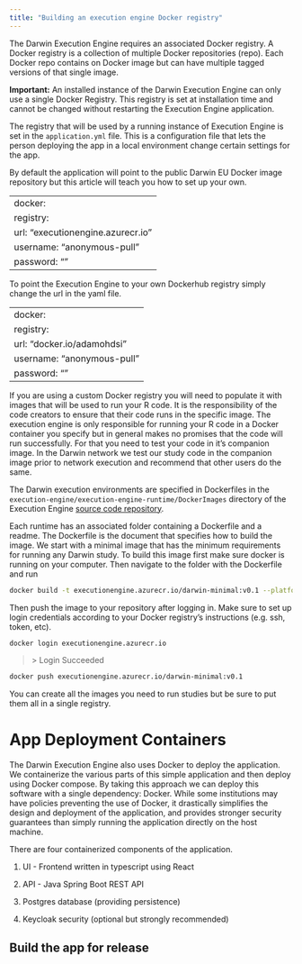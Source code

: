 ```yaml
---
title: "Building an execution engine Docker registry"
---
```


The Darwin Execution Engine requires an associated Docker registry. A Docker registry is a collection of multiple Docker repositories (repo). Each Docker repo contains on Docker image but can have multiple tagged versions of that single image.

**Important:** An installed instance of the Darwin Execution Engine can only use a single Docker Registry. This registry is set at installation time and cannot be changed without restarting the Execution Engine application.

The registry that will be used by a running instance of Execution Engine is set in the `application.yml` file. This is a configuration file that lets the person deploying the app in a local environment change certain settings for the app.

By default the application will point to the public Darwin EU Docker image repository but this article will teach you how to set up your own.

---
docker:
  registry:
    url: "executionengine.azurecr.io"
    username: "anonymous-pull"
    password: ""
---

To point the Execution Engine to your own Dockerhub registry simply change the url in the yaml file.

---
docker:
  registry:
    url: "docker.io/adamohdsi"
    username: "anonymous-pull"
    password: ""
---

If you are using a custom Docker registry you will need to populate it with images that will be used to run your R code. It is the responsibility of the code creators to ensure that their code runs in the specific image. The execution engine is only responsible for running your R code in a Docker container you specify but in general makes no promises that the code will run successfully. For that you need to test your code in it's companion image. In the Darwin network we test our study code in the companion image prior to network execution and recommend that other users do the same.

The Darwin execution environments are specified in Dockerfiles in the `execution-engine/execution-engine-runtime/DockerImages` directory of the Execution Engine [source code repository](https://github.com/darwin-eu/execution-engine).

Each runtime has an associated folder containing a Dockerfile and a readme. The Dockerfile is the document that specifies how to build the image. We start with a minimal image that has the minimum requirements for running any Darwin study. To build this image first make sure docker is running on your computer. Then navigate to the folder with the Dockerfile and run

```bash
docker build -t executionengine.azurecr.io/darwin-minimal:v0.1 --platform=linux/amd64 . --progress=plain
```

Then push the image to your repository after logging in. Make sure to set up login credentials according to your Docker registry's instructions (e.g. ssh, token, etc).

```bash
docker login executionengine.azurecr.io
```

> \> Login Succeeded

```bash
docker push executionengine.azurecr.io/darwin-minimal:v0.1
```

You can create all the images you need to run studies but be sure to put them all in a single registry.

# App Deployment Containers

The Darwin Execution Engine also uses Docker to deploy the application. We containerize the various parts of this simple application and then deploy using Docker compose. By taking this approach we can deploy this software with a single dependency: Docker. While some institutions may have policies preventing the use of Docker, it drastically simplifies the design and deployment of the application, and provides stronger security guarantees than simply running the application directly on the host machine.

There are four containerized components of the application.

1.  UI - Frontend written in typescript using React

2.  API - Java Spring Boot REST API

3.  Postgres database (providing persistence)

4.  Keycloak security (optional but strongly recommended)

## Build the app for release
